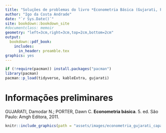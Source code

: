 ```yaml
--- 
title: "Soluções de problemas do livro *Econometria Básica (Gujarati, Porter)*"
author: "Igo da Costa Andrade"
date: "`r Sys.Date()`"
site: bookdown::bookdown_site
#documentclass: memoir
geometry: "left=3cm,right=3cm,top=2cm,bottom=2cm"
output:
  bookdown::pdf_book:
    includes:
      in_header: preamble.tex
graphics: yes
---
```


```r
if (!require(pacman)) install.packages("pacman")
library(pacman)
pacman::p_load(tidyverse, kableExtra, gujarati)
```


\newpage
# Informações preliminares {-}

  GUJARATI, Damodar N.; PORTER, Dawn C. **Econometria básica**. 5. ed. São Paulo: Amgh Editora, 2011.
  




```r
knitr::include_graphics(path = "assets/images/econometria_gujarati_capa.png")
```

